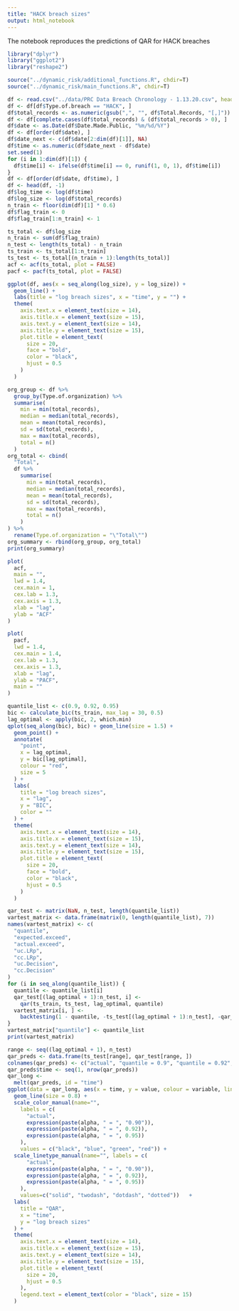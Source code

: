 ```yaml
---
title: "HACK breach sizes"
output: html_notebook
---
```


The notebook reproduces the predictions of QAR for HACK breaches

```r
library("dplyr")
library("ggplot2")
library("reshape2")

source("../dynamic_risk/additional_functions.R", chdir=T)
source("../dynamic_risk/main_functions.R", chdir=T)
```


```r
df <- read.csv("../data/PRC Data Breach Chronology - 1.13.20.csv", header = T)
df <- df[df$Type.of.breach == "HACK", ]
df$total_records <- as.numeric(gsub(",", "", df$Total.Records, "[,]"))
df <- df[complete.cases(df$total_records) & (df$total_records > 0), ]
df$date <- as.Date(df$Date.Made.Public, "%m/%d/%Y")
df <- df[order(df$date), ]
df$date_next <- c(df$date[2:dim(df)[1]], NA)
df$time <- as.numeric(df$date_next - df$date)
set.seed(1)
for (i in 1:dim(df)[1]) {
  df$time[i] <- ifelse(df$time[i] == 0, runif(1, 0, 1), df$time[i])
}
df <- df[order(df$date, df$time), ]
df <- head(df, -1)
df$log_time <- log(df$time)
df$log_size <- log(df$total_records)
n_train <- floor(dim(df)[1] * 0.6)
df$flag_train <- 0
df$flag_train[1:n_train] <- 1
```


```r
ts_total <- df$log_size
n_train <- sum(df$flag_train)
n_test <- length(ts_total) - n_train
ts_train <- ts_total[1:n_train]
ts_test <- ts_total[(n_train + 1):length(ts_total)]
acf <- acf(ts_total, plot = FALSE)
pacf <- pacf(ts_total, plot = FALSE)
```

```r
ggplot(df, aes(x = seq_along(log_size), y = log_size)) +
  geom_line() +
  labs(title = "log breach sizes", x = "time", y = "") +
  theme(
    axis.text.x = element_text(size = 14),
    axis.title.x = element_text(size = 15),
    axis.text.y = element_text(size = 14),
    axis.title.y = element_text(size = 15),
    plot.title = element_text(
      size = 20,
      face = "bold",
      color = "black",
      hjust = 0.5
    )
  )
```
```r
org_group <- df %>%
  group_by(Type.of.organization) %>%
  summarise(
    min = min(total_records),
    median = median(total_records),
    mean = mean(total_records),
    sd = sd(total_records),
    max = max(total_records),
    total = n()
  )
org_total <- cbind(
  "Total",
  df %>%
    summarise(
      min = min(total_records),
      median = median(total_records),
      mean = mean(total_records),
      sd = sd(total_records),
      max = max(total_records),
      total = n()
    )
) %>%
  rename(Type.of.organization = "\"Total\"")
org_summary <- rbind(org_group, org_total)
print(org_summary)
```


```r
plot(
  acf,
  main = "",
  lwd = 1.4,
  cex.main = 1,
  cex.lab = 1.3,
  cex.axis = 1.3,
  xlab = "lag",
  ylab = "ACF"
)
```

```r
plot(
  pacf,
  lwd = 1.4,
  cex.main = 1.4,
  cex.lab = 1.3,
  cex.axis = 1.3,
  xlab = "lag",
  ylab = "PACF",
  main = ""
)
```


```r
quantile_list <- c(0.9, 0.92, 0.95)
bic <- calculate_bic(ts_train, max_lag = 30, 0.5)
lag_optimal <- apply(bic, 2, which.min)
qplot(seq_along(bic), bic) + geom_line(size = 1.5) +
  geom_point() +
  annotate(
    "point",
    x = lag_optimal,
    y = bic[lag_optimal],
    colour = "red",
    size = 5
  ) +
  labs(
    title = "log breach sizes",
    x = "lag",
    y = "BIC",
    color = ""
  ) +
  theme(
    axis.text.x = element_text(size = 14),
    axis.title.x = element_text(size = 15),
    axis.text.y = element_text(size = 14),
    axis.title.y = element_text(size = 15),
    plot.title = element_text(
      size = 20,
      face = "bold",
      color = "black",
      hjust = 0.5
    )
  )
```


```r
qar_test <- matrix(NaN, n_test, length(quantile_list))
vartest_matrix <- data.frame(matrix(0, length(quantile_list), 7))
names(vartest_matrix) <- c(
  "quantile",
  "expected.exceed",
  "actual.exceed",
  "uc.LRp",
  "cc.LRp",
  "uc.Decision",
  "cc.Decision"
)
for (i in seq_along(quantile_list)) {
  quantile <- quantile_list[i]
  qar_test[(lag_optimal + 1):n_test, i] <-
    qar(ts_train, ts_test, lag_optimal, quantile)
  vartest_matrix[i, ] <-
    backtesting(1 - quantile, -ts_test[(lag_optimal + 1):n_test], -qar_test[(lag_optimal + 1):n_test, i])
}
vartest_matrix["quantile"] <- quantile_list
print(vartest_matrix)
```

```r
range <- seq((lag_optimal + 1), n_test)
qar_preds <- data.frame(ts_test[range], qar_test[range, ])
colnames(qar_preds) <- c("actual", "quantile = 0.9", "quantile = 0.92", "quantile = 0.95")
qar_preds$time <- seq(1, nrow(qar_preds))
qar_long <-
  melt(qar_preds, id = "time")
ggplot(data = qar_long, aes(x = time, y = value, colour = variable, linetype = variable)) +
  geom_line(size = 0.8) +
  scale_color_manual(name="",
    labels = c(
      "actual",
      expression(paste(alpha, " = ", "0.90")),
      expression(paste(alpha, " = ", 0.92)),
      expression(paste(alpha, " = ", 0.95))
    ),
    values = c("black", "blue", "green", "red")) +
  scale_linetype_manual(name="", labels = c(
      "actual",
      expression(paste(alpha, " = ", "0.90")),
      expression(paste(alpha, " = ", 0.92)),
      expression(paste(alpha, " = ", 0.95))
    ),
    values=c("solid", "twodash", "dotdash", "dotted"))   +
  labs(
    title = "QAR",
    x = "time",
    y = "log breach sizes"
  ) +
  theme(
    axis.text.x = element_text(size = 14),
    axis.title.x = element_text(size = 15),
    axis.text.y = element_text(size = 14),
    axis.title.y = element_text(size = 15),
    plot.title = element_text(
      size = 20,
      hjust = 0.5
    ),
    legend.text = element_text(color = "black", size = 15)
  ) 
```


